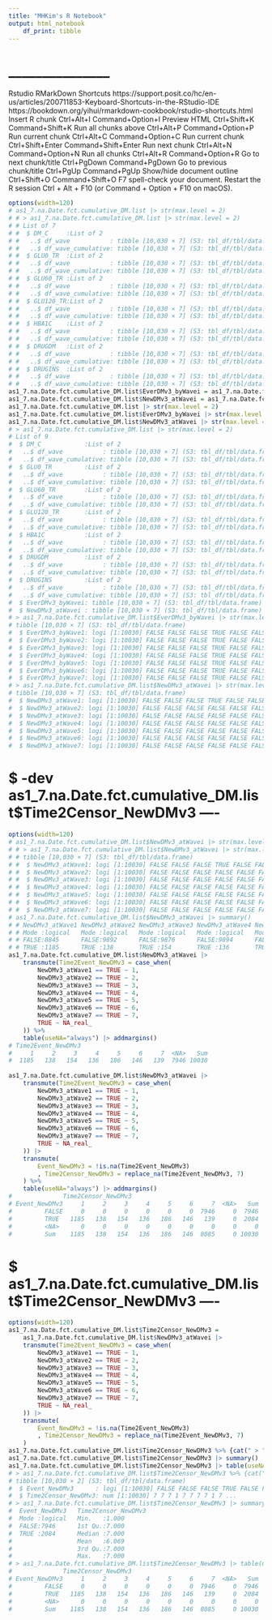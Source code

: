 ```yaml
---
title: "MHKim's R Notebook"
output: html_notebook
    df_print: tibble
---
```

  
# _______________
Rstudio RMarkDown Shortcuts
https://support.posit.co/hc/en-us/articles/200711853-Keyboard-Shortcuts-in-the-RStudio-IDE
https://bookdown.org/yihui/rmarkdown-cookbook/rstudio-shortcuts.html
Insert R chunk	Ctrl+Alt+I	Command+Option+I
Preview HTML	Ctrl+Shift+K	Command+Shift+K
Run all chunks above	Ctrl+Alt+P	Command+Option+P
Run current chunk	Ctrl+Alt+C	Command+Option+C
Run current chunk	Ctrl+Shift+Enter	Command+Shift+Enter
Run next chunk	Ctrl+Alt+N	Command+Option+N
Run all chunks	Ctrl+Alt+R	Command+Option+R
Go to next chunk/title	Ctrl+PgDown	Command+PgDown
Go to previous chunk/title	Ctrl+PgUp	Command+PgUp
Show/hide document outline	Ctrl+Shift+O	Command+Shift+O
F7 spell-check your document. 
Restart the R session   Ctrl + Alt + F10 (or Command + Option + F10 on macOS). 
  
  
```r
options(width=120)
# as1_7.na.Date.fct.cumulative_DM.list |> str(max.level = 2)
# # > as1_7.na.Date.fct.cumulative_DM.list |> str(max.level = 2)
# # List of 7
# #  $ DM_C     :List of 2
# #   ..$ df_wave           : tibble [10,030 × 7] (S3: tbl_df/tbl/data.frame)
# #   ..$ df_wave_cumulative: tibble [10,030 × 7] (S3: tbl_df/tbl/data.frame)
# #  $ GLU0_TR  :List of 2
# #   ..$ df_wave           : tibble [10,030 × 7] (S3: tbl_df/tbl/data.frame)
# #   ..$ df_wave_cumulative: tibble [10,030 × 7] (S3: tbl_df/tbl/data.frame)
# #  $ GLU60_TR :List of 2
# #   ..$ df_wave           : tibble [10,030 × 7] (S3: tbl_df/tbl/data.frame)
# #   ..$ df_wave_cumulative: tibble [10,030 × 7] (S3: tbl_df/tbl/data.frame)
# #  $ GLU120_TR:List of 2
# #   ..$ df_wave           : tibble [10,030 × 7] (S3: tbl_df/tbl/data.frame)
# #   ..$ df_wave_cumulative: tibble [10,030 × 7] (S3: tbl_df/tbl/data.frame)
# #  $ HBA1C    :List of 2
# #   ..$ df_wave           : tibble [10,030 × 7] (S3: tbl_df/tbl/data.frame)
# #   ..$ df_wave_cumulative: tibble [10,030 × 7] (S3: tbl_df/tbl/data.frame)
# #  $ DRUGDM   :List of 2
# #   ..$ df_wave           : tibble [10,030 × 7] (S3: tbl_df/tbl/data.frame)
# #   ..$ df_wave_cumulative: tibble [10,030 × 7] (S3: tbl_df/tbl/data.frame)
# #  $ DRUGINS  :List of 2
# #   ..$ df_wave           : tibble [10,030 × 7] (S3: tbl_df/tbl/data.frame)
# #   ..$ df_wave_cumulative: tibble [10,030 × 7] (S3: tbl_df/tbl/data.frame)
as1_7.na.Date.fct.cumulative_DM.list$EverDMv3_byWavei = as1_7.na.Date.fct.EverDMv3_byWavei |> set_names(paste0("EverDMv3_byWave", 1:7))
as1_7.na.Date.fct.cumulative_DM.list$NewDMv3_atWavei = as1_7.na.Date.fct.NewDMv3_atWavei |> set_names(paste0("NewDMv3_atWave", 1:7))
as1_7.na.Date.fct.cumulative_DM.list |> str(max.level = 2)
as1_7.na.Date.fct.cumulative_DM.list$EverDMv3_byWavei |> str(max.level = 2)
as1_7.na.Date.fct.cumulative_DM.list$NewDMv3_atWavei |> str(max.level = 2)
# > as1_7.na.Date.fct.cumulative_DM.list |> str(max.level = 2)
# List of 9
#  $ DM_C            :List of 2
#   ..$ df_wave           : tibble [10,030 × 7] (S3: tbl_df/tbl/data.frame)
#   ..$ df_wave_cumulative: tibble [10,030 × 7] (S3: tbl_df/tbl/data.frame)
#  $ GLU0_TR         :List of 2
#   ..$ df_wave           : tibble [10,030 × 7] (S3: tbl_df/tbl/data.frame)
#   ..$ df_wave_cumulative: tibble [10,030 × 7] (S3: tbl_df/tbl/data.frame)
#  $ GLU60_TR        :List of 2
#   ..$ df_wave           : tibble [10,030 × 7] (S3: tbl_df/tbl/data.frame)
#   ..$ df_wave_cumulative: tibble [10,030 × 7] (S3: tbl_df/tbl/data.frame)
#  $ GLU120_TR       :List of 2
#   ..$ df_wave           : tibble [10,030 × 7] (S3: tbl_df/tbl/data.frame)
#   ..$ df_wave_cumulative: tibble [10,030 × 7] (S3: tbl_df/tbl/data.frame)
#  $ HBA1C           :List of 2
#   ..$ df_wave           : tibble [10,030 × 7] (S3: tbl_df/tbl/data.frame)
#   ..$ df_wave_cumulative: tibble [10,030 × 7] (S3: tbl_df/tbl/data.frame)
#  $ DRUGDM          :List of 2
#   ..$ df_wave           : tibble [10,030 × 7] (S3: tbl_df/tbl/data.frame)
#   ..$ df_wave_cumulative: tibble [10,030 × 7] (S3: tbl_df/tbl/data.frame)
#  $ DRUGINS         :List of 2
#   ..$ df_wave           : tibble [10,030 × 7] (S3: tbl_df/tbl/data.frame)
#   ..$ df_wave_cumulative: tibble [10,030 × 7] (S3: tbl_df/tbl/data.frame)
#  $ EverDMv3_byWavei: tibble [10,030 × 7] (S3: tbl_df/tbl/data.frame)
#  $ NewDMv3_atWavei : tibble [10,030 × 7] (S3: tbl_df/tbl/data.frame)
# > as1_7.na.Date.fct.cumulative_DM.list$EverDMv3_byWavei |> str(max.level = 2)
# tibble [10,030 × 7] (S3: tbl_df/tbl/data.frame)
#  $ EverDMv3_byWave1: logi [1:10030] FALSE FALSE FALSE TRUE FALSE FALSE ...
#  $ EverDMv3_byWave2: logi [1:10030] FALSE FALSE FALSE TRUE FALSE FALSE ...
#  $ EverDMv3_byWave3: logi [1:10030] FALSE FALSE FALSE TRUE FALSE FALSE ...
#  $ EverDMv3_byWave4: logi [1:10030] FALSE FALSE FALSE TRUE FALSE FALSE ...
#  $ EverDMv3_byWave5: logi [1:10030] FALSE FALSE FALSE TRUE FALSE FALSE ...
#  $ EverDMv3_byWave6: logi [1:10030] FALSE FALSE FALSE TRUE FALSE FALSE ...
#  $ EverDMv3_byWave7: logi [1:10030] FALSE FALSE FALSE TRUE FALSE FALSE ...
# > as1_7.na.Date.fct.cumulative_DM.list$NewDMv3_atWavei |> str(max.level = 2)
# tibble [10,030 × 7] (S3: tbl_df/tbl/data.frame)
#  $ NewDMv3_atWave1: logi [1:10030] FALSE FALSE FALSE TRUE FALSE FALSE ...
#  $ NewDMv3_atWave2: logi [1:10030] FALSE FALSE FALSE FALSE FALSE FALSE ...
#  $ NewDMv3_atWave3: logi [1:10030] FALSE FALSE FALSE FALSE FALSE FALSE ...
#  $ NewDMv3_atWave4: logi [1:10030] FALSE FALSE FALSE FALSE FALSE FALSE ...
#  $ NewDMv3_atWave5: logi [1:10030] FALSE FALSE FALSE FALSE FALSE FALSE ...
#  $ NewDMv3_atWave6: logi [1:10030] FALSE FALSE FALSE FALSE FALSE FALSE ...
#  $ NewDMv3_atWave7: logi [1:10030] FALSE FALSE FALSE FALSE FALSE FALSE ...
```
  
  
# \$ -dev as1_7.na.Date.fct.cumulative_DM.list\$Time2Censor_NewDMv3 ----  
```r
options(width=120)
# as1_7.na.Date.fct.cumulative_DM.list$NewDMv3_atWavei |> str(max.level = 2)
# # > as1_7.na.Date.fct.cumulative_DM.list$NewDMv3_atWavei |> str(max.level = 2)
# # tibble [10,030 × 7] (S3: tbl_df/tbl/data.frame)
# #  $ NewDMv3_atWave1: logi [1:10030] FALSE FALSE FALSE TRUE FALSE FALSE ...
# #  $ NewDMv3_atWave2: logi [1:10030] FALSE FALSE FALSE FALSE FALSE FALSE ...
# #  $ NewDMv3_atWave3: logi [1:10030] FALSE FALSE FALSE FALSE FALSE FALSE ...
# #  $ NewDMv3_atWave4: logi [1:10030] FALSE FALSE FALSE FALSE FALSE FALSE ...
# #  $ NewDMv3_atWave5: logi [1:10030] FALSE FALSE FALSE FALSE FALSE FALSE ...
# #  $ NewDMv3_atWave6: logi [1:10030] FALSE FALSE FALSE FALSE FALSE FALSE ...
# #  $ NewDMv3_atWave7: logi [1:10030] FALSE FALSE FALSE FALSE FALSE FALSE ...
# as1_7.na.Date.fct.cumulative_DM.list$NewDMv3_atWavei |> summary()
# # NewDMv3_atWave1 NewDMv3_atWave2 NewDMv3_atWave3 NewDMv3_atWave4 NewDMv3_atWave5 NewDMv3_atWave6 NewDMv3_atWave7
# # Mode :logical   Mode :logical   Mode :logical   Mode :logical   Mode :logical   Mode :logical   Mode :logical  
# # FALSE:8845      FALSE:9892      FALSE:9876      FALSE:9894      FALSE:9844      FALSE:9884      FALSE:9891     
# # TRUE :1185      TRUE :138       TRUE :154       TRUE :136       TRUE :186       TRUE :146       TRUE :139      
as1_7.na.Date.fct.cumulative_DM.list$NewDMv3_atWavei |> 
    transmute(Time2Event_NewDMv3 = case_when(
        NewDMv3_atWave1 == TRUE ~ 1,
        NewDMv3_atWave2 == TRUE ~ 2,
        NewDMv3_atWave3 == TRUE ~ 3,
        NewDMv3_atWave4 == TRUE ~ 4,
        NewDMv3_atWave5 == TRUE ~ 5,
        NewDMv3_atWave6 == TRUE ~ 6,
        NewDMv3_atWave7 == TRUE ~ 7,
        TRUE ~ NA_real_
    )) %>% 
    table(useNA="always") |> addmargins()
# Time2Event_NewDMv3
#     1     2     3     4     5     6     7  <NA>   Sum 
#  1185   138   154   136   186   146   139  7946 10030 
  
as1_7.na.Date.fct.cumulative_DM.list$NewDMv3_atWavei |> 
    transmute(Time2Event_NewDMv3 = case_when(
        NewDMv3_atWave1 == TRUE ~ 1,
        NewDMv3_atWave2 == TRUE ~ 2,
        NewDMv3_atWave3 == TRUE ~ 3,
        NewDMv3_atWave4 == TRUE ~ 4,
        NewDMv3_atWave5 == TRUE ~ 5,
        NewDMv3_atWave6 == TRUE ~ 6,
        NewDMv3_atWave7 == TRUE ~ 7,
        TRUE ~ NA_real_
    )) |> 
    transmute(
        Event_NewDMv3 = !is.na(Time2Event_NewDMv3)
        , Time2Censor_NewDMv3 = replace_na(Time2Event_NewDMv3, 7)
    ) %>% 
    table(useNA="always") |> addmargins()
#              Time2Censor_NewDMv3
# Event_NewDMv3     1     2     3     4     5     6     7  <NA>   Sum
#         FALSE     0     0     0     0     0     0  7946     0  7946
#         TRUE   1185   138   154   136   186   146   139     0  2084
#         <NA>      0     0     0     0     0     0     0     0     0
#         Sum    1185   138   154   136   186   146  8085     0 10030
```
  
  
# \$ as1_7.na.Date.fct.cumulative_DM.list\$Time2Censor_NewDMv3 ----  
```r
options(width=120)
as1_7.na.Date.fct.cumulative_DM.list$Time2Censor_NewDMv3 =
    as1_7.na.Date.fct.cumulative_DM.list$NewDMv3_atWavei |> 
    transmute(Time2Event_NewDMv3 = case_when(
        NewDMv3_atWave1 == TRUE ~ 1,
        NewDMv3_atWave2 == TRUE ~ 2,
        NewDMv3_atWave3 == TRUE ~ 3,
        NewDMv3_atWave4 == TRUE ~ 4,
        NewDMv3_atWave5 == TRUE ~ 5,
        NewDMv3_atWave6 == TRUE ~ 6,
        NewDMv3_atWave7 == TRUE ~ 7,
        TRUE ~ NA_real_
    )) |> 
    transmute(
        Event_NewDMv3 = !is.na(Time2Event_NewDMv3)
        , Time2Censor_NewDMv3 = replace_na(Time2Event_NewDMv3, 7)
    )
as1_7.na.Date.fct.cumulative_DM.list$Time2Censor_NewDMv3 %>% {cat(" > ",deparse(substitute(.))," |> str()","  \n", sep=""); str(.)}
as1_7.na.Date.fct.cumulative_DM.list$Time2Censor_NewDMv3 |> summary()
as1_7.na.Date.fct.cumulative_DM.list$Time2Censor_NewDMv3 |> table(useNA="always") |> addmargins()
# > as1_7.na.Date.fct.cumulative_DM.list$Time2Censor_NewDMv3 %>% {cat(" > ",deparse(substitute(.))," |> str()","  \n", sep=""); str(.)}
# tibble [10,030 × 2] (S3: tbl_df/tbl/data.frame)
#  $ Event_NewDMv3      : logi [1:10030] FALSE FALSE FALSE TRUE FALSE FALSE ...
#  $ Time2Censor_NewDMv3: num [1:10030] 7 7 7 1 7 7 7 7 1 7 ...
# > as1_7.na.Date.fct.cumulative_DM.list$Time2Censor_NewDMv3 |> summary()
#  Event_NewDMv3   Time2Censor_NewDMv3
#  Mode :logical   Min.   :1.000      
#  FALSE:7946      1st Qu.:7.000      
#  TRUE :2084      Median :7.000      
#                  Mean   :6.069      
#                  3rd Qu.:7.000      
#                  Max.   :7.000      
# > as1_7.na.Date.fct.cumulative_DM.list$Time2Censor_NewDMv3 |> table(useNA="always") |> addmargins()
#              Time2Censor_NewDMv3
# Event_NewDMv3     1     2     3     4     5     6     7  <NA>   Sum
#         FALSE     0     0     0     0     0     0  7946     0  7946
#         TRUE   1185   138   154   136   186   146   139     0  2084
#         <NA>      0     0     0     0     0     0     0     0     0
#         Sum    1185   138   154   136   186   146  8085     0 10030
```
  
  
